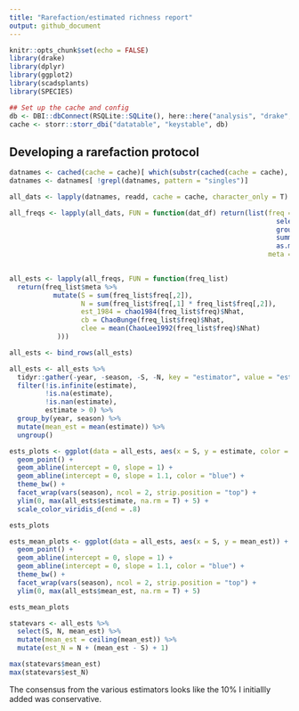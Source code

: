```yaml
---
title: "Rarefaction/estimated richness report"
output: github_document
---
```


```r
knitr::opts_chunk$set(echo = FALSE)
library(drake)
library(dplyr)
library(ggplot2)
library(scadsplants)
library(SPECIES)

## Set up the cache and config
db <- DBI::dbConnect(RSQLite::SQLite(), here::here("analysis", "drake", "drake-cache.sqlite"))
cache <- storr::storr_dbi("datatable", "keystable", db)

```

## Developing a rarefaction protocol

```r
datnames <- cached(cache = cache)[ which(substr(cached(cache = cache), 1, 3) == "dat")]
datnames <- datnames[ !grepl(datnames, pattern = "singles")]

all_dats <- lapply(datnames, readd, cache = cache, character_only = T)

all_freqs <- lapply(all_dats, FUN = function(dat_df) return(list(freq = dat_df %>%
                                                                   select(abund) %>%
                                                                   group_by(abund) %>%
                                                                   summarise(freq = n()) %>%
                                                                   as.matrix(),
                                                                 meta = data.frame(year = dat_df$year[1],
                                                                                   season = dat_df$season[1], stringsAsFactors = F))))

```

```r
all_ests <- lapply(all_freqs, FUN = function(freq_list)
  return(freq_list$meta %>%
           mutate(S = sum(freq_list$freq[,2]),
                  N = sum(freq_list$freq[,1] * freq_list$freq[,2]),
                  est_1984 = chao1984(freq_list$freq)$Nhat,
                  cb = ChaoBunge(freq_list$freq)$Nhat,
                  clee = mean(ChaoLee1992(freq_list$freq)$Nhat)
            )))

all_ests <- bind_rows(all_ests)

all_ests <- all_ests %>%
  tidyr::gather(-year, -season, -S, -N, key = "estimator", value = "estimate")  %>%
  filter(!is.infinite(estimate),
         !is.na(estimate),
         !is.nan(estimate),
         estimate > 0) %>%
  group_by(year, season) %>%
  mutate(mean_est = mean(estimate)) %>%
  ungroup()

ests_plots <- ggplot(data = all_ests, aes(x = S, y = estimate, color = estimator)) +
  geom_point() +
  geom_abline(intercept = 0, slope = 1) +
  geom_abline(intercept = 0, slope = 1.1, color = "blue") +
  theme_bw() +
  facet_wrap(vars(season), ncol = 2, strip.position = "top") +
  ylim(0, max(all_ests$estimate, na.rm = T) + 5) +
  scale_color_viridis_d(end = .8)

ests_plots

ests_mean_plots <- ggplot(data = all_ests, aes(x = S, y = mean_est)) +
  geom_point() +
  geom_abline(intercept = 0, slope = 1) +
  geom_abline(intercept = 0, slope = 1.1, color = "blue") +
  theme_bw() +
  facet_wrap(vars(season), ncol = 2, strip.position = "top") +
  ylim(0, max(all_ests$mean_est, na.rm = T) + 5)

ests_mean_plots
```

```r

statevars <- all_ests %>%
  select(S, N, mean_est) %>%
  mutate(mean_est = ceiling(mean_est)) %>%
  mutate(est_N = N + (mean_est - S) + 1)

max(statevars$mean_est)
max(statevars$est_N)

```

The consensus from the various estimators looks like the 10% I initiallly added was conservative. 
